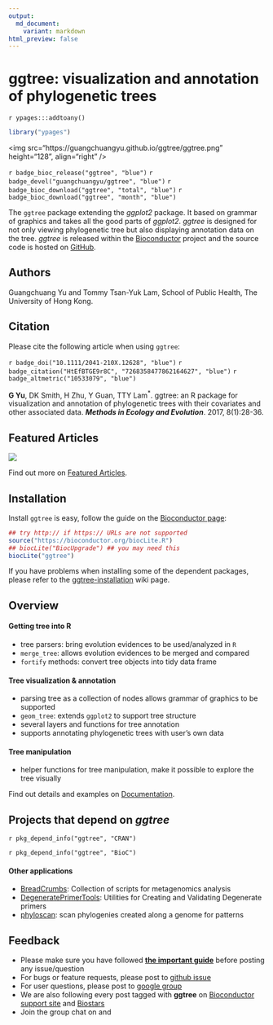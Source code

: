 ```yaml
---
output:
  md_document:
    variant: markdown
html_preview: false
---
```



# ggtree: visualization and annotation of phylogenetic trees


`r ypages:::addtoany()`


```r
library("ypages")
```

<img src="https://guangchuangyu.github.io/ggtree/ggtree.png" height="128", align="right" />

<link rel="stylesheet" href="https://guangchuangyu.github.io/css/font-awesome.min.css">
<link rel="stylesheet" href="https://guangchuangyu.github.io/css/academicons.min.css">

`r badge_bioc_release("ggtree", "blue")`
`r badge_devel("guangchuangyu/ggtree", "blue")`
`r badge_bioc_download("ggtree", "total", "blue")`
`r badge_bioc_download("ggtree", "month", "blue")`

The `ggtree` package extending the *ggplot2* package. It based on grammar of graphics and takes all the good parts of *ggplot2*.  *ggtree* is designed for not only viewing phylogenetic tree but also displaying annotation data on the tree.
*ggtree* is released within the [Bioconductor](https://bioconductor.org/packages/ggtree/) project and the source code is hosted on <a href="https://github.com/GuangchuangYu/ggtree"><i class="fa fa-github fa-lg"></i> GitHub</a>.


## <i class="fa fa-user"></i> Authors

Guangchuang Yu and Tommy Tsan-Yuk Lam, School of Public Health, The University of Hong Kong.

<a href="https://twitter.com/guangchuangyu"><i class="fa fa-twitter fa-3x"></i></a>
<a href="https://guangchuangyu.github.io/blog_images/biobabble.jpg"><i class="fa fa-wechat fa-3x"></i></a>
<a href="https://www.ncbi.nlm.nih.gov/pubmed/?term=Guangchuang+Yu[Author+-+Full]"><i class="ai ai-pubmed ai-3x"></i></a>
<a href="https://scholar.google.com.hk/citations?user=DO5oG40AAAAJ&hl=en"><i class="ai ai-google-scholar ai-3x"></i></a>
<a href="https://orcid.org/0000-0002-6485-8781"><i class="ai ai-orcid ai-3x"></i></a>
<a href="https://impactstory.org/u/0000-0002-6485-8781"><i class="ai ai-impactstory ai-3x"></i></a>


## <i class="fa fa-book"></i> Citation

Please cite the following article when using `ggtree`:


`r badge_doi("10.1111/2041-210X.12628", "blue")`
`r badge_citation("HtEfBTGE9r8C", "7268358477862164627", "blue")`
`r badge_altmetric("10533079", "blue")`


__G Yu__, DK Smith, H Zhu, Y Guan, TTY Lam<sup>\*</sup>. ggtree: an R package for visualization and annotation of phylogenetic trees with their covariates and other associated data. __*Methods in Ecology and Evolution*__. 2017, 8(1):28-36.

## <i class="fa fa-pencil"></i> Featured Articles

![](https://guangchuangyu.github.io/featured_img/ggtree/2015_peiyu_1-s2.0-S1567134815300721-gr1.jpg)

<i class="fa fa-hand-o-right"></i> Find out more on <i class="fa fa-pencil"></i> [Featured Articles](https://guangchuangyu.github.io/ggtree/featuredArticles/).

## <i class="fa fa-download"></i> Installation

Install `ggtree` is easy, follow the guide on the [Bioconductor page](https://bioconductor.org/packages/ggtree/):

```r
## try http:// if https:// URLs are not supported
source("https://bioconductor.org/biocLite.R")
## biocLite("BiocUpgrade") ## you may need this
biocLite("ggtree")
```

If you have problems when installing some of the dependent packages, please refer to the [ggtree-installation](https://github.com/GuangchuangYu/ggtree/wiki/ggtree-installation) wiki page.

## <i class="fa fa-cogs"></i> Overview

#### <i class="fa fa-angle-double-right"></i> Getting tree into R

+ tree parsers: bring evolution evidences to be used/analyzed in `R`
+ `merge_tree`: allows evolution evidences to be merged and compared
+ `fortify` methods: convert tree objects into tidy data frame

#### <i class="fa fa-angle-double-right"></i> Tree visualization & annotation

+ parsing tree as a collection of nodes allows grammar of graphics to be supported
+ `geom_tree`: extends `ggplot2` to support tree structure
+ several layers and functions for tree annotation
+ supports annotating phylogenetic trees with user's own data

#### <i class="fa fa-angle-double-right"></i> Tree manipulation

+ helper functions for tree manipulation, make it possible to explore the tree visually

<i class="fa fa-hand-o-right"></i> Find out details and examples on <i class="fa fa-book"></i> [Documentation](https://guangchuangyu.github.io/ggtree/documentation/).




## <i class="fa fa-code-fork"></i> Projects that depend on _ggtree_

`r pkg_depend_info("ggtree", "CRAN")`

`r pkg_depend_info("ggtree", "BioC")`


#### <i class="fa fa-angle-double-right"></i> Other applications

+ [BreadCrumbs](https://bitbucket.org/biobakery/breadcrumbs): Collection of scripts for metagenomics analysis
+ [DegeneratePrimerTools](https://github.com/esnapd/DegeneratePrimerTools): Utilities for Creating and Validating Degenerate primers
+ [phyloscan](https://github.com/olli0601/phyloscan): scan phylogenies created along a genome for patterns


## <i class="fa fa-comments"></i> Feedback

<ul class="fa-ul">
	<li><i class="fa-li fa fa-hand-o-right"></i> Please make sure you have followed <a href="https://guangchuangyu.github.io/2016/07/how-to-bug-author/"><strong>the important guide</strong></a> before posting any issue/question</li>
	<li><i class="fa-li fa fa-bug"></i> For bugs or feature requests, please post to <i class="fa fa-github-alt"></i> <a href="https://github.com/GuangchuangYu/ggtree/issues">github issue</a></li>
	<li><i class="fa-li fa fa-question"></i>  For user questions, please post to <i class="fa fa-google"></i> <a href="https://groups.google.com/forum/#!forum/bioc-ggtree">google group</a></li>
	<li><i class="fa-li fa fa-support"></i> We are also following every post tagged with <strong>ggtree</strong> on <a href="https://support.bioconductor.org">Bioconductor support site</a> and <a href="https://www.biostars.org">Biostars</a></li>
	<li><i class="fa-li fa fa-commenting"></i> Join the group chat on <a href="https://twitter.com/hashtag/ggtree"><i class="fa fa-twitter fa-lg"></i></a> and <a href="http://huati.weibo.com/k/ggtree"><i class="fa fa-weibo fa-lg"></i></a></li>
</ul>
